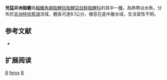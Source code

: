 {{Speciesbox 
| genus = Brycinus
| species = ferox
| status = LC
| status_system = IUCN3.1
| authority = Hopson & Hopson, 1982
| synonyms = *''Alestes ferox''<br /><small>Hopson & Hopson, 1982</small>
}}
'''兇猛非洲脂鯉'''為[[輻鰭魚綱|輻鰭魚綱]][[脂鯉目|脂鯉目]][[脂鯉亞目|脂鯉亞目]][[鮭脂鯉科|鮭脂鯉科]]的其中一[[種|種]]，為熱帶淡水魚，分布於[[非洲|非洲]][[特坎那湖|特坎那湖]]流域，體長可達8.1公分，棲息在底中層水域，生活習性不明。

==参考文献==
{{refbegin}}
*{{FishBase_species|genus=Brycinus|species=ferox|year=2014|month=1}}
{{refend}}

== 扩展阅读 ==
{{refbegin}}
{{wikispecies-inline|Brycinus ferox|兇猛非洲脂鯉}}
{{refend}}

{{Taxonbar|from=Q3318656}}

[[Category:IUCN红色名录无危物种|B]]
[[Category:非洲脂鯉屬|ferox]]
[[Category:1982年描述的魚類|B]]

{{魚類小作品}}